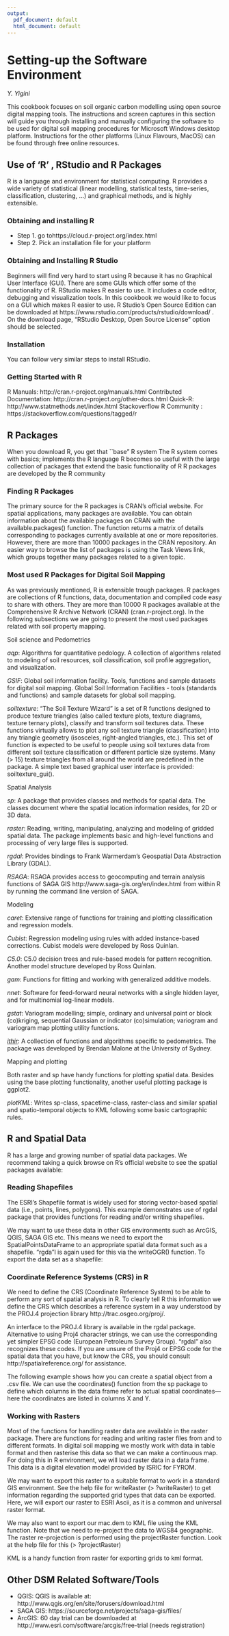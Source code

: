 ```yaml
---
output:
  pdf_document: default
  html_document: default
---
```

# Setting-up the Software Environment
*Y. Yigini*

This cookbook focuses on soil organic carbon modelling using open source digital mapping tools. The instructions and screen captures in this section will guide you through installing and manually configuring the software to be used for digital soil mapping procedures for Microsoft Windows desktop platform. Instructions for the other platforms (Linux Flavours, MacOS) can be found through free online resources.

## Use of ‘R’ , RStudio and R Packages

R is a language and environment for statistical computing. R provides a wide variety of statistical (linear modelling, statistical tests, time-series, classification, clustering, …) and graphical methods, and is highly extensible. 

### Obtaining and installing R

* Step 1. go tohttps://cloud.r-project.org/index.html 
* Step 2. Pick an installation file for your platform 

### Obtaining and Installing R Studio

Beginners will find very hard to start using R because it has no Graphical User Interface (GUI). There are some GUIs which offer some of the functionality of R. RStudio makes R easier to use. It includes a code editor, debugging and visualization tools. In this cookbook we would like to focus on a GUI which makes R easier to use. R Studio’s Open Source Edition can be downloaded at https://www.rstudio.com/products/rstudio/download/ . On the download page, “RStudio Desktop, Open Source License” option should be selected.

### Installation

You can follow very similar steps to install RStudio. 

### Getting Started with R
R Manuals:  http://cran.r-project.org/manuals.html
Contributed Documentation:  http://cran.r-project.org/other-docs.html
Quick-R:  http://www.statmethods.net/index.html
Stackoverflow R Community : https://stackoverflow.com/questions/tagged/r 

## R Packages

When you download R, you get that ``base" R system
The R system comes with basics; implements the R language
R becomes so useful with the large collection of packages that extend the basic functionality of R
R packages are developed by the R community

### Finding R Packages

The primary source for the R packages is CRAN’s official website. For spatial applications, many packages are available. You can obtain information about the available packages on CRAN with the available.packages() function. The function returns a matrix of details corresponding to packages currently available at one or more repositories. However, there are more than 10000 packages in the CRAN repository. 
An easier way to browse the list of packages is using the Task Views link, which groups together many packages related to a given topic. 

### Most used R Packages for Digital Soil Mapping 

As was previously mentioned, R is extensible trough packages. R packages are collections of R functions, data, documentation and compiled code easy to share with others. They are more than 10000 R packages available at the Comprehensive R Archive Network (CRAN) (cran.r-project.org). In the following subsections we are going to present the most used packages related with soil property mapping.

Soil science and Pedometrics

*aqp*: Algorithms for quantitative pedology.  A collection of algorithms related to modeling of soil resources, soil classification, soil profile aggregation, and visualization.

*GSIF*: Global soil information facility. Tools, functions and sample datasets for digital soil mapping. Global Soil Information Facilities - tools (standards and functions) and sample datasets for global soil mapping.

*soiltexture*: "The Soil Texture Wizard" is a set of R functions designed to produce texture triangles (also called texture plots, texture diagrams, texture ternary plots), classify and transform soil textures data. These functions virtually allows to plot any soil texture triangle (classification) into any triangle geometry (isosceles, right-angled triangles, etc.). This set of function is expected to be useful to people using soil textures data from different soil texture classification or different particle size systems. Many (> 15) texture triangles from all around the world are predefined in the package. A simple text based graphical user interface is provided: soiltexture_gui().

Spatial Analysis

*sp*: A package that provides classes and methods for spatial data. The classes document where the spatial location information resides, for 2D or 3D data.

*raster*: Reading, writing, manipulating, analyzing and modeling of gridded spatial data. The package implements basic and high-level functions and processing of very large files is supported.

*rgdal*: Provides bindings to Frank Warmerdam’s Geospatial Data Abstraction Library (GDAL).

*RSAGA*: RSAGA provides access to geocomputing and terrain analysis functions of SAGA GIS http://www.saga-gis.org/en/index.html from within R by running the command line version of SAGA.

Modeling

*caret*: Extensive range of functions for training and plotting classification and regression models.

*Cubist*: Regression modeling using rules with added instance-based corrections. Cubist models were developed by Ross Quinlan.

*C5.0*: C5.0 decision trees and rule-based models for pattern recognition. Another model structure developed by Ross Quinlan.

*gam*: Functions for fitting and working with generalized additive models.

*nnet*: Software for feed-forward neural networks with a single hidden layer, and for multinomial log-linear models.

*gstat*: Variogram modelling; simple, ordinary and universal point or block (co)kriging, sequential Gaussian or indicator (co)simulation; variogram and variogram map plotting utility functions.

[*ithir*](http://ithir.r-forge.r-project.org/): A collection of functions and algorithms specific to pedometrics. The package was developed by Brendan Malone at the University of Sydney.

Mapping and plotting

Both raster and sp have handy functions for plotting spatial data. Besides using the base plotting functionality, another useful plotting package is ggplot2.

*plotKML*: Writes sp-class, spacetime-class, raster-class and similar spatial and spatio-temporal objects to KML following some basic cartographic rules.

## R and Spatial Data

R has a large and growing number of spatial data packages. We recommend taking a quick browse on R’s official website to see the spatial packages available: \url{http://cran.r-project.org/web/views/Spatial.html}

### Reading Shapefiles 

The ESRI's Shapefile format is widely used for storing vector-based spatial data (i.e., points, lines, polygons). This example demonstrates use of rgdal package that provides functions for reading and/or writing shapefiles.

We may want to use these data in other GIS environments such as ArcGIS, QGIS, SAGA GIS etc. This means we need to export the SpatialPointsDataFrame to an appropriate spatial data format such as a shapefile. “rgda”l is again used for this via the writeOGR() function. To export the data set as a shapefile:

### Coordinate Reference Systems (CRS) in R

We need to define the CRS (Coordinate Reference System) to be able to perform any sort of spatial analysis in R. To clearly tell R this information we define the CRS which describes a reference system in a way understood by the PROJ.4 projection library http://trac.osgeo.org/proj/. 

An interface to the PROJ.4 library is available in the rgdal package. Alternative to using Proj4 character strings, we can use the corresponding yet simpler EPSG code (European Petroleum Survey Group). “rgdal” also recognizes these codes. If you are unsure of the Proj4 or EPSG code for the spatial data that you have, but know the CRS, you should consult http://spatialreference.org/ for assistance.

The following example shows how you can create a spatial object from a .csv file. We can use the coordinates() function from the sp package to define which columns in the data frame refer to actual spatial coordinates—here the coordinates are listed in columns X and Y.

### Working with Rasters

Most of the functions for handling raster data are available in the raster package. There are functions for reading and writing raster files from and to different formats. In digital soil mapping we mostly work with data in table format and then rasterise this data so that we can make a continuous map. For doing this in R environment, we will load raster data in a data frame.  This data is a digital elevation model provided by ISRIC for FYROM.

We may want to export this raster to a suitable format to work in a standard GIS environment. See the help file for writeRaster (> ?writeRaster) to get information regarding the supported grid types that data can be exported. Here, we will export our raster to ESRI Ascii, as it is a common and universal raster format.

We may also want to export our mac.dem to KML file using the KML function. Note that we need to re-project the data to WGS84 geographic. The raster re-projection is performed using the projectRaster function. Look at the help file for this (> ?projectRaster)

KML is a handy function from raster for exporting grids to kml format.

## Other DSM Related Software/Tools

* QGIS: QGIS is available at: http://www.qgis.org/en/site/forusers/download.html 
* SAGA GIS:  https://sourceforge.net/projects/saga-gis/files/
* ArcGIS: 60 day trial can be downloaded at http://www.esri.com/software/arcgis/free-trial (needs registration) 



